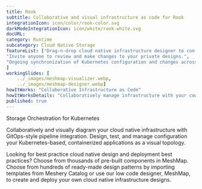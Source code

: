 ```yaml
---
title: Rook  
subtitle: Collaborative and visual infrastructure as code for Rook
integrationIcon: icon/color/rook-color.svg
darkModeIntegrationIcon: icon/white/rook-white.svg
docURL: 
category: Runtime
subcategory: Cloud Native Storage
featureList: ["Drag-n-drop cloud native infrastructure designer to configure, model, and deploy your workloads.",
"Invite anyone to review and make changes to your private designs.",
"Ongoing synchronization of Kubernetes configuration and changes across any number of clusters."
]
workingSlides: [
    ../_images/meshmap-visualizer.webp,
    ../_images/meshmap-designer.webp]
howItWorks: "Collaborative Infrastructure as Code"
howItWorksDetails: "Collaboratively manage infrastructure with your coworkers synchronously sharing the same designs."
published: true
---
```

<p>
    Storage Orchestration for Kubernetes
</p>
<p>
    Collaboratively and visually diagram your cloud native infrastructure with GitOps-style pipeline integration. Design, test, and manage configuration your Kubernetes-based, containerized applications as a visual topology.
</p>
<p>
    Looking for best practice cloud native design and deployment best practices? Choose from thousands of pre-built components in MeshMap. Choose from hundreds of ready-made design patterns by importing templates from Meshery Catalog or use our low code designer, MeshMap, to create and deploy your own cloud native infrastructure designs.
</p>